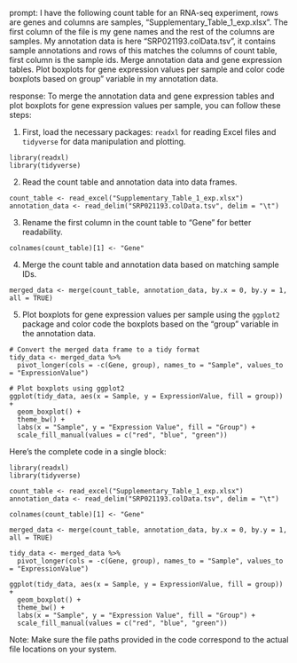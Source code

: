prompt:
I have the following count table for an RNA-seq experiment, rows are genes and columns are samples, "Supplementary_Table_1_exp.xlsx". The first column of the file is my gene names and the rest of the columns are samples. My annotation data is here  "SRP021193.colData.tsv", it contains sample annotations and rows of this matches the columns of count table, first column is the sample ids. Merge annotation data and gene expression tables. Plot boxplots for gene expression values per sample and color code boxplots based on group" variable in my annotation data.

response:
To merge the annotation data and gene expression tables and plot boxplots for gene expression values per sample, you can follow these steps:

1. First, load the necessary packages: `readxl` for reading Excel files and `tidyverse` for data manipulation and plotting.

```
library(readxl)
library(tidyverse)
```

2. Read the count table and annotation data into data frames.

```
count_table <- read_excel("Supplementary_Table_1_exp.xlsx")
annotation_data <- read_delim("SRP021193.colData.tsv", delim = "\t")
```

3. Rename the first column in the count table to "Gene" for better readability.

```
colnames(count_table)[1] <- "Gene"
```

4. Merge the count table and annotation data based on matching sample IDs.

```
merged_data <- merge(count_table, annotation_data, by.x = 0, by.y = 1, all = TRUE)
```

5. Plot boxplots for gene expression values per sample using the `ggplot2` package and color code the boxplots based on the "group" variable in the annotation data.

```
# Convert the merged data frame to a tidy format
tidy_data <- merged_data %>%
  pivot_longer(cols = -c(Gene, group), names_to = "Sample", values_to = "ExpressionValue")

# Plot boxplots using ggplot2
ggplot(tidy_data, aes(x = Sample, y = ExpressionValue, fill = group)) +
  geom_boxplot() +
  theme_bw() +
  labs(x = "Sample", y = "Expression Value", fill = "Group") +
  scale_fill_manual(values = c("red", "blue", "green"))
```

Here's the complete code in a single block:

```
library(readxl)
library(tidyverse)

count_table <- read_excel("Supplementary_Table_1_exp.xlsx")
annotation_data <- read_delim("SRP021193.colData.tsv", delim = "\t")

colnames(count_table)[1] <- "Gene"

merged_data <- merge(count_table, annotation_data, by.x = 0, by.y = 1, all = TRUE)

tidy_data <- merged_data %>%
  pivot_longer(cols = -c(Gene, group), names_to = "Sample", values_to = "ExpressionValue")

ggplot(tidy_data, aes(x = Sample, y = ExpressionValue, fill = group)) +
  geom_boxplot() +
  theme_bw() +
  labs(x = "Sample", y = "Expression Value", fill = "Group") +
  scale_fill_manual(values = c("red", "blue", "green"))
```

Note: Make sure the file paths provided in the code correspond to the actual file locations on your system.
